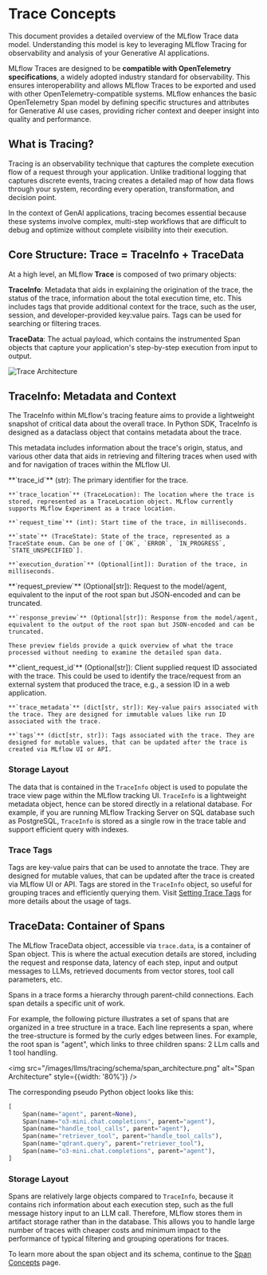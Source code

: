 
# Trace Concepts

This document provides a detailed overview of the MLflow Trace data model. Understanding this model is key to leveraging MLflow Tracing for observability and analysis of your Generative AI applications.

MLflow Traces are designed to be **compatible with OpenTelemetry specifications**, a widely adopted industry standard for observability. This ensures interoperability and allows MLflow Traces to be exported and used with other OpenTelemetry-compatible systems. MLflow enhances the basic OpenTelemetry Span model by defining specific structures and attributes for Generative AI use cases, providing richer context and deeper insight into quality and performance.

## What is Tracing?
Tracing is an observability technique that captures the complete execution flow of a request through your application. Unlike traditional logging that captures discrete events, tracing creates a detailed map of how data flows through your system, recording every operation, transformation, and decision point.

In the context of GenAI applications, tracing becomes essential because these systems involve complex, multi-step workflows that are difficult to debug and optimize without complete visibility into their execution.

## Core Structure: Trace = TraceInfo + TraceData

At a high level, an MLflow **Trace** is composed of two primary objects:

**<APILink fn="mlflow.entities.TraceInfo">TraceInfo</APILink>**: Metadata that aids in explaining the origination of the trace, the status of the trace, information about the total execution time, etc. This includes tags that provide additional context for the trace, such as the user, session, and developer-provided key:value pairs. Tags can be used for searching or filtering traces.

**<APILink fn="mlflow.entities.TraceData">TraceData</APILink>**: The actual payload, which contains the instrumented <APILink fn="mlflow.entities.Span">Span</APILink> objects that capture your application's step-by-step execution from input to output.

<div style={{display: 'flex', justifyContent: 'center'}}>
  <img src="/images/llms/tracing/schema/trace_architecture.png" alt="Trace Architecture" style={{width: '70%'}} />
</div>

## TraceInfo: Metadata and Context

The <APILink fn="mlflow.entities.TraceInfo">TraceInfo</APILink> within MLflow's tracing feature aims to provide a lightweight snapshot of critical data about the overall trace. In Python SDK, <APILink fn="mlflow.entities.TraceInfo">TraceInfo</APILink> is designed as a dataclass object that contains metadata about the trace.

This metadata includes information about the trace's origin, status, and various other data that aids in retrieving and filtering traces when used with <APILink fn="mlflow.search_traces" /> and for navigation of traces within the MLflow UI.

<Tabs>
  <TabItem value="core-fields" label="Core Fields" default>
    **`trace_id`** (str): The primary identifier for the trace.

    **`trace_location`** (TraceLocation): The location where the trace is stored, represented as a TraceLocation object. MLflow currently supports MLflow Experiment as a trace location.

    **`request_time`** (int): Start time of the trace, in milliseconds.

    **`state`** (TraceState): State of the trace, represented as a TraceState enum. Can be one of [`OK`, `ERROR`, `IN_PROGRESS`, `STATE_UNSPECIFIED`].

    **`execution_duration`** (Optional[int]): Duration of the trace, in milliseconds.

  </TabItem>
  <TabItem value="preview-fields" label="Request & Response">
    **`request_preview`** (Optional[str]): Request to the model/agent, equivalent to the input of the root span but JSON-encoded and can be truncated.

    **`response_preview`** (Optional[str]): Response from the model/agent, equivalent to the output of the root span but JSON-encoded and can be truncated.

    These preview fields provide a quick overview of what the trace processed without needing to examine the detailed span data.

  </TabItem>
  <TabItem value="metadata-fields" label="Metadata & Organization">
    **`client_request_id`** (Optional[str]): Client supplied request ID associated with the trace. This could be used to identify the trace/request from an external system that produced the trace, e.g., a session ID in a web application.

    **`trace_metadata`** (dict[str, str]): Key-value pairs associated with the trace. They are designed for immutable values like run ID associated with the trace.

    **`tags`** (dict[str, str]): Tags associated with the trace. They are designed for mutable values, that can be updated after the trace is created via MLflow UI or API.

  </TabItem>
</Tabs>

### Storage Layout

The data that is contained in the `TraceInfo` object is used to populate the trace view page within the MLflow tracking UI. `TraceInfo` is a lightweight metadata object, hence can be stored directly in a relational database. For example, if you are running MLflow Tracking Server on SQL database such as PostgreSQL, `TraceInfo` is stored as a single row in the trace table and support efficient query with indexes.

### Trace Tags

Tags are key-value pairs that can be used to annotate the trace. They are designed for mutable values, that can be updated after the trace is created via MLflow UI or API. Tags are stored in the `TraceInfo` object, so useful for grouping traces and efficiently querying them. Visit [Setting Trace Tags](/genai/tracing/attach-tags) for more details about the usage of tags.

## TraceData: Container of Spans

The MLflow <APILink fn="mlflow.entities.TraceData">TraceData</APILink> object, accessible via `trace.data`, is a container of <APILink fn="mlflow.entities.Span">Span</APILink> object. This is where the actual execution details are stored, including the request and response data, latency of each step, input and output messages to LLMs, retrieved documents from vector stores, tool call parameters, etc.

Spans in a trace forms a hierarchy through parent-child connections. Each span details a specific unit of work.

For example, the following picture illustrates a set of spans that are organized in a tree structure in a trace. Each line represents a span, where the tree-structure is formed by the curly edges between lines. For example, the root span is "agent", which links to three children spans: 2 LLm calls and 1 tool handling.

<img src="/images/llms/tracing/schema/span_architecture.png" alt="Span Architecture" style={{width: '80%'}} />

The corresponding pseudo Python object looks like this:

```python
[
    Span(name="agent", parent=None),
    Span(name="o3-mini.chat.completions", parent="agent"),
    Span(name="handle_tool_calls", parent="agent"),
    Span(name="retriever_tool", parent="handle_tool_calls"),
    Span(name="qdrant.query", parent="retriever_tool"),
    Span(name="o3-mini.chat.completions", parent="agent"),
]
```

### Storage Layout

Spans are relatively large objects compared to `TraceInfo`, because it contains rich information about each execution step, such as the full message history input to an LLM call. Therefore, MLflow stores them in artifact storage rather than in the database. This allows you to handle large number of traces with cheaper costs and minimum impact to the performance of typical filtering and grouping operations for traces.


To learn more about the span object and its schema, continue to the [Span Concepts](/genai/tracing/concepts/span) page.

